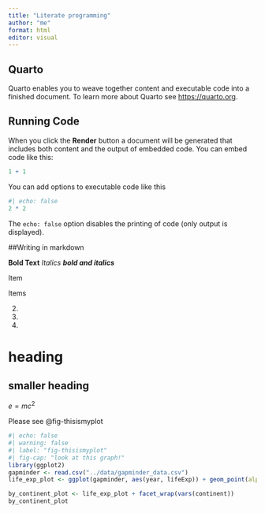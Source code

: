 ```yaml
---
title: "Literate programming"
author: "me"
format: html
editor: visual
---
```


## Quarto

Quarto enables you to weave together content and executable code into a finished document. To learn more about Quarto see <https://quarto.org>.

## Running Code

When you click the **Render** button a document will be generated that includes both content and the output of embedded code. You can embed code like this:

```r
1 + 1
```

You can add options to executable code like this

```r
#| echo: false
2 * 2
```

The `echo: false` option disables the printing of code (only output is displayed).

##Writing in markdown

**Bold Text** *Italics* ***bold and italics***

Item

Items

<!-- comments with shift control c -->

2.
4.
5.

# heading

## smaller heading


<!-- mathematical equaitons with dollar or dollar dollar  -->

$e=mc^2$

Please see @fig-thisismyplot
<!-- to insert a plot from r, green c+ button -->
```r
#| echo: false
#| warning: false
#| label: "fig-thisismyplot"
#| fig-cap: "look at this graph!"
library(ggplot2)
gapminder <- read.csv("../data/gapminder_data.csv")
life_exp_plot <- ggplot(gapminder, aes(year, lifeExp)) + geom_point(alpha = 0.3, size = 0.2)

by_continent_plot <- life_exp_plot + facet_wrap(vars(continent))
by_continent_plot
```

